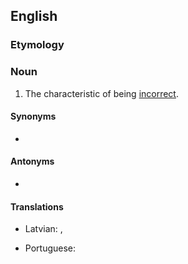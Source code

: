 ==English==

===Etymology===
{{suffix|incorrect|ness|lang=en}}

===Noun===
{{en-noun|~|es}}

# The characteristic of being [[incorrect]].

====Synonyms====
* {{l|en|wrongness}}

====Antonyms====
* {{l|en|correctness}}

====Translations====
{{trans-top|the condition of being incorrect}}
* Latvian: {{t|lv|nepareizība|f}}, {{t|lv|nepareizums|m}}
{{trans-mid}}
* Portuguese: {{t+|pt|incorreção|f}}
{{trans-bottom}}